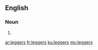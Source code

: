 ==English==

===Noun===
{{head|en}}

# {{plural of|legger}}

[[ar:leggers]]
[[fr:leggers]]
[[ku:leggers]]
[[my:leggers]]